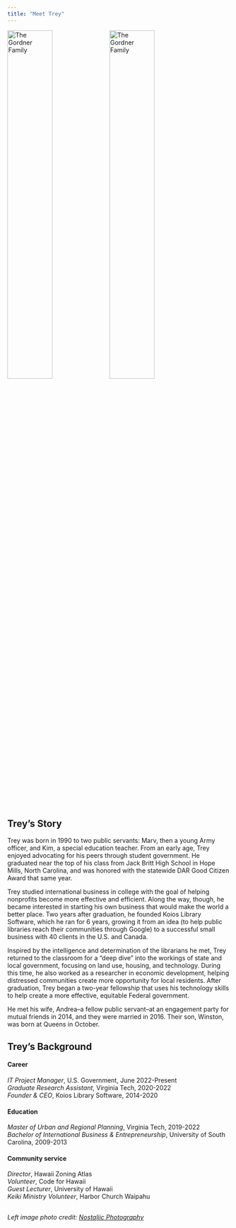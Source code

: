 ```yaml
---
title: "Meet Trey"
---
```

<img src = "trey_at_work.jpg" alt = "The Gordner Family" width = "45%"
height = "45%"> 
<img src = "gordner_family_2.jpg" alt = "The Gordner Family" width = "45%" height = "45%">  

## Trey's Story
Trey was born in 1990 to two public servants: Marv, then a young Army officer, and Kim, a special education teacher. From an early age, Trey enjoyed advocating for his peers through student government. He graduated near the top of his class from Jack Britt High School in Hope Mills, North Carolina, and was honored with the statewide DAR Good Citizen Award that same year.

Trey studied international business in college with the goal of helping nonprofits become more effective and efficient. Along the way, though, he became interested in starting his own business that would make the world a better place. Two years after graduation, he founded Koios Library Software, which he ran for 6 years, growing it from an idea (to help public libraries reach their communities through Google) to a successful small business with 40 clients in the U.S. and Canada.

Inspired by the intelligence and determination of the librarians he met, Trey returned to the classroom for a "deep dive" into the workings of state and local government, focusing on land use, housing, and technology. During this time, he also worked as a researcher in economic development, helping distressed communities create more opportunity for local residents. After graduation, Trey began a two-year fellowship that uses his technology skills to help create a more effective, equitable Federal government.

He met his wife, Andrea--a fellow public servant--at an engagement party for mutual friends in 2014, and they were married in 2016. Their son, Winston, was born at Queens in October.

## Trey's Background

#### Career
_IT Project Manager_, U.S. Government, June 2022-Present  
_Graduate Research Assistant_, Virginia Tech, 2020-2022  
_Founder & CEO_, Koios Library Software, 2014-2020  

#### Education
_Master of Urban and Regional Planning_, Virginia Tech, 2019-2022  
_Bachelor of International Business & Entrepreneurship_, University of South Carolina, 2009-2013  

#### Community service
_Director_, Hawaii Zoning Atlas  
_Volunteer_, Code for Hawaii  
_Guest Lecturer_, University of Hawaii  
_Keiki Ministry Volunteer_, Harbor Church Waipahu  

##
_Left image photo credit: [Nostaljic Photography](https://www.instagram.com/nostaljicphotography/)_